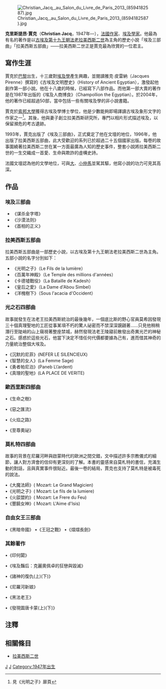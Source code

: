 {{NoteTA
|T=zh-hans: 克里斯蒂安·贾克;zh-hant:克里斯提昂·賈克
}}

[[File:Christian_Jacq,_au_Salon_du_Livre_de_Paris_2013_(8594182587).jpg|thumb]]

'''克里斯提昂·賈克'''（'''Christian Jacq'''，1947年—），[[法國|法國]][[作家|作家]]、[[埃及學|埃及學家]]。他最為有名的著作是以[[古埃及|古埃及]][[第十九王朝|第十九王朝]][[法老|法老]][[拉美西斯二世|拉美西斯二世]]為主角的歷史小說「埃及三部曲」「拉美西斯五部曲」——拉美西斯二世正是賈克最為欣賞的一位君主。

==寫作生涯==

賈克於[[巴黎|巴黎]]出生，十三歲對[[埃及學|埃及學]]產生興趣，並閱讀雅克·皮雷納（Jacques Pirenne）撰寫的《古埃及文明歷史》（History of Ancient Egyptian），激發起他創作第一部小說。他在十八歲的時候，已經寫下八部作品。而他第一部大賣的著作是在1987年出版的《埃及人商博良》（Champollion the Egyptian）。於2004年，他的著作已經超過50部，當中包括一些有關埃及學的非小說書籍。

賈克於[[索邦大學|索邦大學]]獲得古埃及學博士學位，他是少數能夠即場譯讀古埃及象形文字的作家之一<ref>見《光明之子》扉頁</ref>。其後，他與妻子創立拉美西斯研究所，專門以相片形式描述埃及，以保留瀕危的考古遺跡。

1993年，賈克出版了《埃及三部曲》，正式奠定了他在文壇的地位，1996年，他出版了拉美西斯五部曲，此大受歡迎的系列已於超過二十五個國家出版。每卷的故事圍繞著拉美西斯二世在某一方面最廣為人知的歷史事件，整套小說將拉美西斯二世的一生交織成一首愛、生命與欺詐的虛構史詩。

法國文壇認為他的文學地位，可與[[大仲馬|大]]、[[小仲馬|小仲馬]]並駕其驅，他寫小說的功力可見其高深。

==作品==

===埃及三部曲===

*《谋杀金字塔》
*《沙漠法则》
*《首相的正义》

===拉美西斯五部曲===

拉美西斯五部曲是一部歷史小說，以古埃及第十九王朝法老拉美西斯二世為主角。五部小說的名字分別如下：

*《光明之子》（Le Fils de la lumière）
*《百萬年神殿》（Le Temple des millions d'années）
*《卡德墟戰役》（La Bataille de Kadesh）
*《皇后之愛》（La Dame d'Abou Simbel）
*《洋槐樹下》（Sous l'acacia d'Occident）

===光之石四部曲===

故事就發生在法老王拉美西斯統治的最後幾年，一個底比斯的野心官員莫希因發現三十個真理聖地的工匠從事某項不朽的驚人祕密而不禁深深覬覦著……只見他稍稍潛行至陡峭的山上窺視著整座禁城，赫然發現法老王陵寢前散發出奇異光芒的神秘之石。感惑於這些光石，他當下決定不惜任何代價都要據為己有，進而借其神奇的力量統治整個大埃及。　 

•《沉默的尼菲》(NEFER LE SILENCIEUX)<br />
•《智慧的女人》(La Femme Sage)<br />
•《勇者帕尼泊》(Paneb L\’ardent)<br />
•《真理的聖地》(LA PLACE DE VERITE)

===歐西里斯四部曲===

•《生命之樹》

•《惡之匯流》

•《火焰之路》

•《至尊奧祕》

===莫札特四部曲===

故事的背景在尼羅河畔與啟蒙時代的歐洲之間交錯，文中描述許多宗教儀式的細節，讓人對方濟會的信仰有更深刻的了解。本書的靈感來自莫札特的書信，充滿生動的對話，且與真實事件很貼近。最後一卷的結局，賈克也支持了莫札特是被毒死的說法。

•《大魔法師》( Mozart: Le Grand Magicien)<br />
•《光明之子》( Mozart: Le fils de la lumiere)<br />
•《火燄盟約》( Mozart: Le Frere du Feu)<br />
•《豐饒女神》( Mozart: L'Aime d'Isis)


===自由女王三部曲===

•《黑暗帝國》
•《王冠之戰》
•《熠熠長劍》


===其餘著作===
•《印何闐》

•《埃及豔后：克麗奧佩卓的狂戀與毀滅》

•《諸神的復仇(上)(下)》

•《尼羅河新娘》

•《黑法老王》

•《發現圖唐卡蒙(上)(下)》

==注釋==
<div style="font-size:small">
<references/>
</div>

==相關條目==
*[[拉美西斯二世|拉美西斯二世]]


{{Authority control}}
[[Category:法國小說家|J]]
[[Category:巴黎大學校友|J]]
[[Category:1947年出生|Category:1947年出生]]